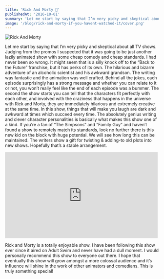 ```yaml
---
title: 'Rick And Morty 👾'
publishedAt: '2016-10-01'
summary: 'Let me start by saying that I’m very picky and skeptical about all TV shows. Judging from the promos I suspected that it was going to be just another lazily animated show with some cheap comedy and cheap standards. I had never been so wrong. It might seem that is a silly knock off to the “Back to the Future” franchise, but it has perks of its own. The hilarious and bizarre adventure of an alcoholic scientist and his awkward grandson. The writing was fantastic and the animation was well crafted...'
image: '/blog/rick-and-morty-if-you-havent-watched-it/cover.png'
---
```


![Rick And Morty](/blog/rick-and-morty-if-you-havent-watched-it/cover.png)

Let me start by saying that I’m very picky and skeptical about all TV shows. Judging from the promos I suspected that it was going to be just another lazily animated show with some cheap comedy and cheap standards. I had never been so wrong. It might seem that is a silly knock off to the “Back to the Future” franchise, but it has perks of its own. The hilarious and bizarre adventure of an alcoholic scientist and his awkward grandson. The writing was fantastic and the animation was well crafted. Behind all the jokes, each episode surprisingly has a strong message and whether you can relate to it or not, you won’t really feel like the end of each episode was a bummer. The second the show starts you can tell that the characters fit perfectly with each other, and involved with the craziness that happens in the universe with Rick and Morty, they are immediately hilarious and extremely creative at the same time. In this show, things that will make you laugh are dark and awkward at times which succeed every time.
The absolutely genius writing and clever character personalities is basically what makes this show one of a kind. If you’re a fan of “The Simpsons” and “Family Guy” and haven’t found a show to remotely match its standards, look no further there is this new kid on the block with huge potential. We will see how long this can be maintained. The writers show a gift for twisting & adding-to old plots into new shows. Hopefully that’s a stable arrangement.

<iframe
  src="https://www.youtube.com/embed/U1_DAH1wCSY"
  width="500"
  height="281"
  frameborder="0"
  webkitallowfullscreen
  mozallowfullscreen
  allowfullscreen
></iframe>

Rick and Morty is a totally enjoyable show. I have been following this show ever since it aired on Adult Swim and never have had a dull moment. I would personally recommend this show to everyone out there. I hope that eventually this show will grow amongst a more colossal audience and it’s influence will shine in the work of other animators and comedians. This is truly something special!
